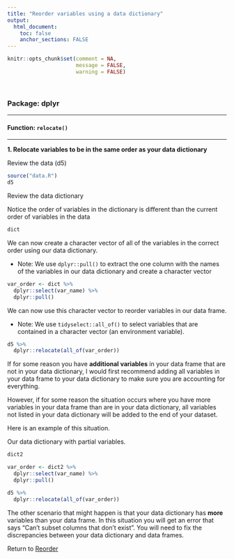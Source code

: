 ```yaml
---
title: "Reorder variables using a data dictionary"
output: 
  html_document:
    toc: false
    anchor_sections: FALSE
---
```


```r
knitr::opts_chunk$set(comment = NA,
                      message = FALSE,
                      warning = FALSE)
```

<br>

### Package: dplyr

---

#### Function: `relocate()`

---

**1\. Relocate variables to be in the same order as your data dictionary**

Review the data (d5)

```r

source("data.R")
d5

```

Review the data dictionary

Notice the order of variables in the dictionary is different than the current order of variables in the data

```r

dict

```

We can now create a character vector of all of the variables in the correct order using our data dictionary.

* Note: We use `dplyr::pull()` to extract the one column with the names of the variables in our data dictionary and create a character vector

```r

var_order <- dict %>%
  dplyr::select(var_name) %>%
  dplyr::pull()

```

We can now use this character vector to reorder variables in our data frame.

* Note: We use `tidyselect::all_of()` to select variables that are contained in a character vector (an environment variable). 

```r

d5 %>%
  dplyr::relocate(all_of(var_order))

```

If for some reason you have **additional variables** in your data frame that are not in your data dictionary, I would first recommend adding all variables in your data frame to your data dictionary to make sure you are accounting for everything. 

However, if for some reason the situation occurs where you have more variables in your data frame than are in your data dictionary, all variables not listed in your data dictionary will be added to the end of your dataset.

Here is an example of this situation.

Our data dictionary with partial variables.

```r

dict2

```

```r

var_order <- dict2 %>%
  dplyr::select(var_name) %>%
  dplyr::pull()

```

```r

d5 %>%
  dplyr::relocate(all_of(var_order))

```

The other scenario that might happen is that your data dictionary has **more** variables than your data frame. In this situation you will get an error that says "Can't subset columns that don't exist". You will need to fix the discrepancies between your data dictionary and data frames.

Return to [Reorder](https://github.com/Cghlewis/data-wrangling-functions/wiki/Reorder)


